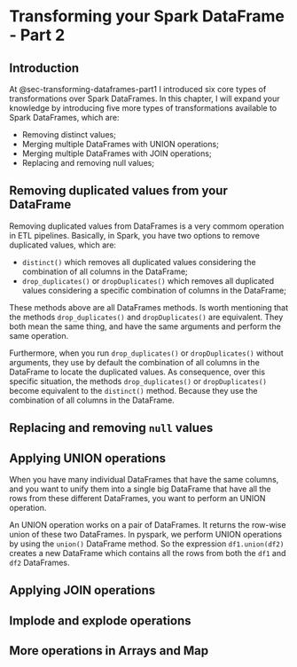 # Transforming your Spark DataFrame - Part 2

## Introduction

At @sec-transforming-dataframes-part1 I introduced six core types of transformations over Spark DataFrames. In this chapter, I will expand your knowledge by introducing five more types of transformations available to Spark DataFrames, which are:

- Removing distinct values;
- Merging multiple DataFrames with UNION operations;
- Merging multiple DataFrames with JOIN operations;
- Replacing and removing null values;



## Removing duplicated values from your DataFrame

Removing duplicated values from DataFrames is a very commom operation in ETL pipelines. Basically, in Spark, you have two options to remove duplicated values, which are:

- `distinct()` which removes all duplicated values considering the combination of all columns in the DataFrame;
- `drop_duplicates()` or `dropDuplicates()` which removes all duplicated values considering a specific combination of columns in the DataFrame;

These methods above are all DataFrames methods. Is worth mentioning that the methods `drop_duplicates()` and `dropDuplicates()` are equivalent. They both mean the same thing, and have the same arguments and perform the same operation.

Furthermore, when you run `drop_duplicates()` or `dropDuplicates()` without arguments, they use by default the combination of all columns in the DataFrame to locate the duplicated values. As consequence, over this specific situation, the methods `drop_duplicates()` or `dropDuplicates()` become equivalent to the `distinct()` method. Because they use the combination of all columns in the DataFrame.

## Replacing and removing `null` values



## Applying UNION operations

When you have many individual DataFrames that have the same columns, and you want to unify them into a single big DataFrame that have all the rows from these different DataFrames, you want to perform an UNION operation.

An UNION operation works on a pair of DataFrames. It returns the row-wise union of these two DataFrames. In pyspark, we perform UNION operations by using the `union()` DataFrame method. So the expression `df1.union(df2)` creates a new DataFrame which contains all the rows from both the `df1` and `df2` DataFrames.


## Applying JOIN operations

## Implode and explode operations

## More operations in Arrays and Map


